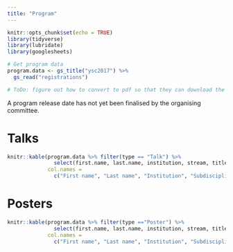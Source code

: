 ```yaml
---
title: "Program"
---
```


```r
knitr::opts_chunk$set(echo = TRUE)
library(tidyverse)
library(lubridate)
library(googlesheets)

# Get program data
program.data <- gs_title("ysc2017") %>% 
  gs_read("registrations")

# ToDo: figure out how to convert to pdf so that they can download the table.
```

A program release date has not yet been finalised by the organising committee. 

# Talks
```r
knitr::kable(program.data %>% filter(type == "Talk") %>% 
               select(first.name, last.name, institution, stream, title, abstract),
             col.names = 
               c("First name", "Last name", "Institution", "Subdiscipline", "Title", "Abstract"))
```

# Posters
```r
knitr::kable(program.data %>% filter(type =="Poster") %>% 
               select(first.name, last.name, institution, stream, title, abstract),
             col.names = 
               c("First name", "Last name", "Institution", "Subdiscipline", "Title", "Abstract"))
```

